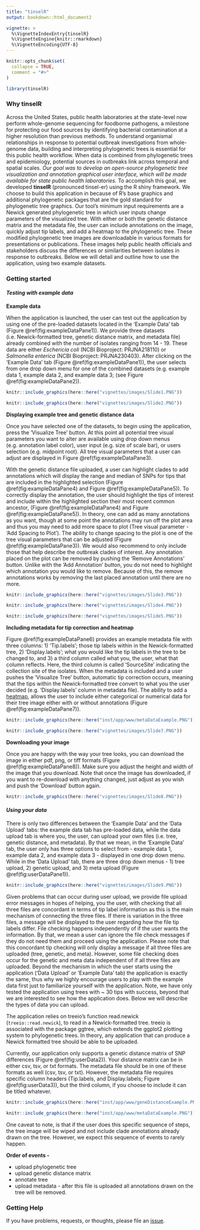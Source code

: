 ```yaml
---
title: "tinselR"
output: bookdown::html_document2

vignette: >
  %\VignetteIndexEntry{tinselR}
  %\VignetteEngine{knitr::rmarkdown}
  %\VignetteEncoding{UTF-8}
---
```


```r
knitr::opts_chunk$set(
  collapse = TRUE,
  comment = "#>"
)
```

```r
library(tinselR)
```

### Why tinselR

Across the United States, public health laboratories at the state-level now
perform whole-genome sequencing for foodborne pathogens, a milestone for
protecting our food sources by identifying bacterial contamination at a higher
resolution than previous methods. To understand organismal relationships in
response to potential outbreak investigations from whole-genome data, building
and interpreting phylogenetic trees is essential for this public health
workflow. When data is combined from phylogenetic trees and epidemiology, 
potential sources in outbreaks link across temporal and spatial scales.
*Our goal was to develop an open-source phylogenetic tree visualization and
annotation graphical user interface, which will be made available for state
public health laboratories.* To accomplish this goal, we developed  **tinselR**
(pronounced tinsel-er) using the R shiny framework. We choose to build this
application in because of R's base graphics and additional phylogenetic packages
that are the gold standard for phylogenetic tree graphics. Our tool's minimum
input requirements are a Newick generated phylogenetic tree in which user inputs
change parameters of the visualized tree. With either or both the genetic 
distance matrix and the metadata file, the user can include annotations on the
image, quickly adjust tip labels, and add a heatmap to the phylogenetic tree.
These modified phylogenetic tree images are downloadable in various formats for
presentations or publications. These images help public health officials and
stakeholders discuss the differences or similarities between isolates in
response to outbreaks. Below we will detail and outline how to use the 
application, using two example datasets.

### Getting started

#### *Testing with example data*

**Example data**

When the application is launched, the user can test out the application by
using one of the pre-loaded datasets located in the 'Example Data' tab (Figure
\@ref(fig:exampleDataPane1)). We provide three datasets (i.e. Newick-formatted
tree, genetic distance matrix, and metadata file) already combined with the
number of isolates ranging from 14 - 19. These data are either *Eschericia coli*
(NCBI Bioproject: PRJNA218110) or *Salmonella enterica* (NCBI Bioproject: 
PRJNA230403). After clicking on the 'Example Data' tab
(Figure \@ref(fig:exampleDataPane1)), the user selects from one drop down menu
for one of the combined datasets (e.g. example data 1, example data 2, and
example data 3; (see Figure \@ref(fig:exampleDataPane2)). 

```r
knitr::include_graphics(here::here("vignettes/images/Slide1.PNG"))
```


```r
knitr::include_graphics(here::here("vignettes/images/Slide2.PNG"))
```

**Displaying example tree and genetic distance data**

Once you have selected one of the datasets, to begin using the application, 
press the 'Visualize Tree' button. At this point all potential tree visual
parameters you want to alter are available using drop down menus
(e.g. annotation label color), user input (e.g. size of scale bar), or 
users selection (e.g. midpoint root). All tree visual parameters that a user 
can adjust are displayed in Figure \@ref(fig:exampleDataPane3).

With the genetic distance file uploaded, a user can highlight clades to 
add annotations which will display the range and median of SNPs for tips that
are included in the highlighted selection (Figure \@ref(fig:exampleDataPane4)
and Figure \@ref(fig:exampleDataPane5)). To correctly display the annotation, 
the user should highlight the tips of interest and include within the 
highlighted section their most recent common ancestor, 
(Figure \@ref(fig:exampleDataPane4) and Figure \@ref(fig:exampleDataPane5)). In 
theory, one can add as many annotations as you want, though at some point the
annotations may run off the plot area and thus you may need to add more
space to plot (Tree visual parameter - 'Add Spacing to Plot'). The ability to
change spacing to the plot is one of the tree  visual parameters that can be
adjusted (Figure \@ref(fig:exampleDataPane3)). We would also recommend to only
include those that help describe the outbreak clades of interest. Any annotation
placed on the plot can be removed by pushing the 'Remove Annotations' button.
Unlike with the 'Add Annotation' button, you do not need to highlight which
annotation you would like to remove. Because of this, the remove annotations
works by removing the last placed annotation until there are no more. 

```r
knitr::include_graphics(here::here("vignettes/images/Slide3.PNG"))
```

```r
knitr::include_graphics(here::here("vignettes/images/Slide4.PNG"))
```

```r
knitr::include_graphics(here::here("vignettes/images/Slide5.PNG"))
```


**Including metadata for tip correction and heatmap**

Figure \@ref(fig:exampleDataPane6) provides an example metadata file with 
three columns: 1) 'Tip.labels'; those tip labels within in the Newick-formatted
tree, 2) 'Display.labels'; what you would like the tip labels in the tree to be
changed to, and 3) a third column called what you, the user, what that column
reflects. Here, the third column is called 'SourceSite' indicating the
collection site of the isolates. When the metadata is included and a user pushes
the 'Visualize Tree' button, automatic tip correction occurs, meaning that the
tips within the Newick-formatted tree convert to what you the user decided 
(e.g. 'Display.labels' column in metadata file). The ability to add a 
[heatmap](https://yulab-smu.top/treedata-book/chapter7.html),
allows the user to include either categorical or numerical data for their tree 
image either with or without annotations (Figure \@ref(fig:exampleDataPane7)). 

```r
knitr::include_graphics(here::here("inst/app/www/metaDataExample.PNG"))
```

```r
knitr::include_graphics(here::here("vignettes/images/Slide7.PNG"))
```


**Downloading your image**

Once you are happy with the way your tree looks, you can download the image 
in either pdf, png, or tiff formats (Figure \@ref(fig:exampleDataPane8)). Make 
sure you adjust the height and width of the image that you download. Note that
once the image has downloaded, if you want to re-download with anything changed,
just adjust as you wish and push the 'Download' button again.

```r
knitr::include_graphics(here::here("vignettes/images/Slide8.PNG"))
```

#### *Using your data*

There is only two differences between the 'Example Data' and the 'Data Upload'
tabs: the example data tab has pre-loaded data, while the data
upload tab is where you, the user, can upload your own files (i.e. tree, 
genetic distance, and metadata). By that we mean, in the 'Example Data' tab,
the user only has three options to select from - example data 1, example data 2,
and example data 3 - displayed in one drop down menu. While in the 'Data Upload'
tab, there are three drop down menus - 1) tree upload, 2) genetic upload, and 3)
meta upload (Figure \@ref(fig:userDataPane1)).

```r
knitr::include_graphics(here::here("vignettes/images/Slide9.PNG"))
```

Given problems that can occur during user upload, we provide file upload error
messages in hopes of helping, you the user, with checking that all three files
are concordant in terms of tip label information as this is the main mechanism
of connecting the three files. If there is variation in the three files, a 
message will be displayed to the user regarding how the file tip labels differ.
File checking happens independently of if the user wants the information.
By that, we mean a user can ignore the file check messages if they do not need
them and proceed using the application. Please note that this concordant tip 
checking will only display a message if all three files are uploaded (tree, 
genetic, and meta). However, some file checking does occur for the genetic and 
meta data independent of if all three files are uploaded. Beyond the mechanism
in which the user starts using the application ('Data Upload' or 'Example Data'
tab) the application is exactly the same, thus why we highly encourage
users to play with the example data first just to familiarize yourself with the
application. Note, we have only tested the application using trees with ~ 30
tips with success, beyond that we are interested to see how the application
does. Below we will describe the types of data you can upload. 

The application relies on treeio's function read.newick (`treeio::read.newick`), 
to read in a Newick-formatted tree. treeio is associated with the package
ggtree, which extends the ggplot2 plotting system to phylogenetic trees. In
theory, any application  that can produce a Newick formatted tree should be
able to be uploaded. 

Currently, our application only supports a genetic distance matrix of SNP 
differences (Figure \@ref(fig:userData2)). Your distance matrix can be in either
csv, tsv, or txt formats. The metadata file should be in one of these formats 
as well (csv, tsv, or txt). However, the metadata file requires specific column
headers (Tip.labels, and Display.labels; Figure \@ref(fig:userData3)),
but the third column, if you choose to include it can be titled whatever. 

```r
knitr::include_graphics(here::here("inst/app/www/geneDistanceExample.PNG"))
```

```r
knitr::include_graphics(here::here("inst/app/www/metaDataExample.PNG"))
```

One caveat to note, is that if the user does this specific sequence of steps,
the tree image will be wiped and not include clade annotations already drawn 
on the tree. However, we expect this sequence of events to rarely happen. 

**Order of events - **

* upload phylogenetic tree
* upload genetic distance matrix
* annotate tree 
* upload metadata - after this file is uploaded all annotations drawn on the 
tree will be removed. 

### Getting Help

If you have problems, requests, or thoughts, please file an 
[issue](https://github.com/jennahamlin/tinselR/issues).

